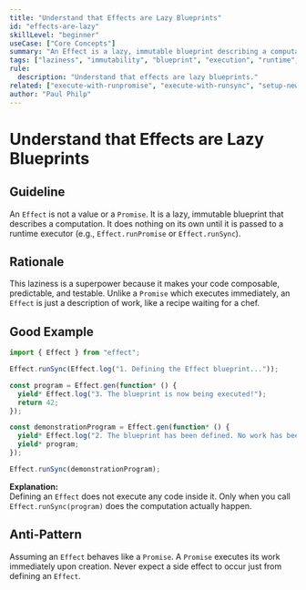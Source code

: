 ```yaml
---
title: "Understand that Effects are Lazy Blueprints"
id: "effects-are-lazy"
skillLevel: "beginner"
useCase: ["Core Concepts"]
summary: "An Effect is a lazy, immutable blueprint describing a computation, which does nothing until it is explicitly executed by a runtime."
tags: ["laziness", "immutability", "blueprint", "execution", "runtime", "core-concept"]
rule:
  description: "Understand that effects are lazy blueprints."
related: ["execute-with-runpromise", "execute-with-runsync", "setup-new-project"]
author: "Paul Philp"
---
```


# Understand that Effects are Lazy Blueprints

## Guideline

An `Effect` is not a value or a `Promise`. It is a lazy, immutable blueprint
that describes a computation. It does nothing on its own until it is passed to
a runtime executor (e.g., `Effect.runPromise` or `Effect.runSync`).

## Rationale

This laziness is a superpower because it makes your code composable,
predictable, and testable. Unlike a `Promise` which executes immediately,
an `Effect` is just a description of work, like a recipe waiting for a chef.

## Good Example

```typescript
import { Effect } from "effect";

Effect.runSync(Effect.log("1. Defining the Effect blueprint..."));

const program = Effect.gen(function* () {
  yield* Effect.log("3. The blueprint is now being executed!");
  return 42;
});

const demonstrationProgram = Effect.gen(function* () {
  yield* Effect.log("2. The blueprint has been defined. No work has been done yet.");
  yield* program;
});

Effect.runSync(demonstrationProgram);
```

**Explanation:**  
Defining an `Effect` does not execute any code inside it. Only when you call
`Effect.runSync(program)` does the computation actually happen.

## Anti-Pattern

Assuming an `Effect` behaves like a `Promise`. A `Promise` executes its work
immediately upon creation. Never expect a side effect to occur just from
defining an `Effect`.
